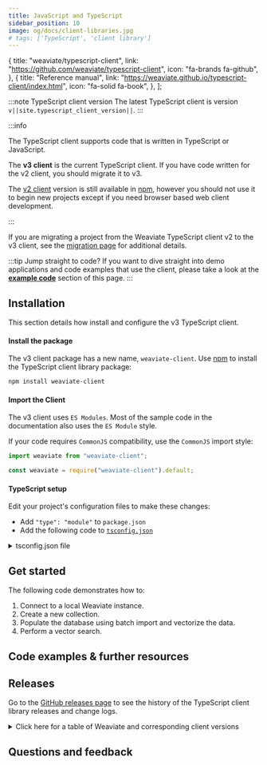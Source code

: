 ```yaml
---
title: JavaScript and TypeScript
sidebar_position: 10
image: og/docs/client-libraries.jpg
# tags: ['TypeScript', 'client library']
---
```



  {
    title: "weaviate/typescript-client",
    link: "https://github.com/weaviate/typescript-client",
    icon: "fa-brands fa-github",
  },
  {
    title: "Reference manual",
    link: "https://weaviate.github.io/typescript-client/index.html",
    icon: "fa-solid fa-book",
  },
];

<QuickLinks items={typescriptCardsData} />

:::note TypeScript client version
The latest TypeScript client is version `v||site.typescript_client_version||`.
:::

:::info

The TypeScript client supports code that is written in TypeScript or JavaScript.

The **v3 client** is the current TypeScript client. If you have code written for the v2 client, you should migrate it to v3.

The [v2 client](/docs/weaviate/client-libraries/typescript/typescript-v2) version is still available in [npm](https://www.npmjs.com/package/weaviate-ts-client?activeTab=versions), however you should not use it to begin new projects except if you need browser based web client development.

:::


<TSClientIntro />

If you are migrating a project from the Weaviate TypeScript client v2 to the v3 client, see the [migration page](/docs/weaviate/client-libraries/typescript/v2_v3_migration) for additional details.

:::tip Jump straight to code?
If you want to dive straight into demo applications and code examples that use the client, please take a look at the **[example code](#example-code)** section of this page.
:::

## Installation

This section details how install and configure the v3 TypeScript client.

#### Install the package

The v3 client package has a new name, `weaviate-client`. Use [npm](https://www.npmjs.com/) to install the TypeScript client library package:

```bash
npm install weaviate-client
```

#### Import the Client

The v3 client uses `ES Modules`. Most of the sample code in the documentation also uses the `ES Module` style.

If your code requires `CommonJS` compatibility, use the `CommonJS` import style:

<Tabs groupId="languages">
<TabItem value="esm" label="ES Modules">

```ts
import weaviate from "weaviate-client";
```

</TabItem>
<TabItem value="cjs" label="CommonJS">

```ts
const weaviate = require("weaviate-client").default;
```

</TabItem>
</Tabs>

#### TypeScript setup

Edit your project's configuration files to make these changes:

- Add `"type": "module"` to `package.json`
- Add the following code to [`tsconfig.json`](https://www.typescriptlang.org/docs/handbook/tsconfig-json.html)

<details>
    <summary>tsconfig.json file</summary>

```json
{
  "compilerOptions": {
    "target": "ESNext",
    "module": "NodeNext",
    "moduleResolution": "NodeNext",
    "esModuleInterop": true,
    "skipLibCheck": true,
    "allowSyntheticDefaultImports": true,
    "strict": true
  },
  "include": ["src/index.ts"] // this compiles only src/.index.ts, to compile all .ts files, use ["*.ts"]
}
```

</details>

## Get started


<BasicPrereqs />

The following code demonstrates how to:

1. Connect to a local Weaviate instance.
1. Create a new collection.
1. Populate the database using batch import and vectorize the data.
1. Perform a vector search.

<FilteredTextBlock
  text={TSv3Code}
  startMarker="// START GetStarted"
  endMarker="// END GetStarted"
  language="js"
/>

## Code examples & further resources


<CodeExamples />

## Releases

Go to the [GitHub releases page](https://github.com/weaviate/typescript-client/releases) to see the history of the TypeScript client library releases and change logs.

<details>
  <summary>Click here for a table of Weaviate and corresponding client versions</summary>


<ReleaseHistory />

</details>

## Questions and feedback


<DocsFeedback />
